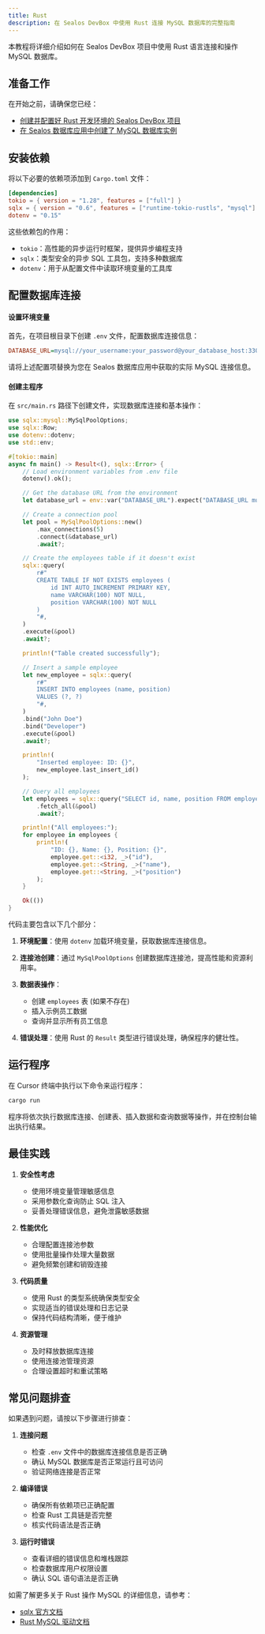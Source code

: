 ```yaml
---
title: Rust
description: 在 Sealos DevBox 中使用 Rust 连接 MySQL 数据库的完整指南
---
```


本教程将详细介绍如何在 Sealos DevBox 项目中使用 Rust 语言连接和操作 MySQL 数据库。

## 准备工作

在开始之前，请确保您已经：

- [创建并配置好 Rust 开发环境的 Sealos DevBox 项目](/docs/guides/fundamentals/create-a-project)
- [在 Sealos 数据库应用中创建了 MySQL 数据库实例](./)

## 安装依赖

将以下必要的依赖项添加到 `Cargo.toml` 文件：

```toml
[dependencies]
tokio = { version = "1.28", features = ["full"] }
sqlx = { version = "0.6", features = ["runtime-tokio-rustls", "mysql"] }
dotenv = "0.15"
```

这些依赖包的作用：
- `tokio`：高性能的异步运行时框架，提供异步编程支持
- `sqlx`：类型安全的异步 SQL 工具包，支持多种数据库
- `dotenv`：用于从配置文件中读取环境变量的工具库

## 配置数据库连接

<div className='fd-steps [&_h4]:fd-step'>

#### 设置环境变量

首先，在项目根目录下创建 `.env` 文件，配置数据库连接信息：

```ini title=".env"
DATABASE_URL=mysql://your_username:your_password@your_database_host:3306/your_database_name
```

请将上述配置项替换为您在 Sealos 数据库应用中获取的实际 MySQL 连接信息。

#### 创建主程序

在 `src/main.rs` 路径下创建文件，实现数据库连接和基本操作：

```rust title="src/main.rs"
use sqlx::mysql::MySqlPoolOptions;
use sqlx::Row;
use dotenv::dotenv;
use std::env;

#[tokio::main]
async fn main() -> Result<(), sqlx::Error> {
    // Load environment variables from .env file
    dotenv().ok();

    // Get the database URL from the environment
    let database_url = env::var("DATABASE_URL").expect("DATABASE_URL must be set");

    // Create a connection pool
    let pool = MySqlPoolOptions::new()
        .max_connections(5)
        .connect(&database_url)
        .await?;

    // Create the employees table if it doesn't exist
    sqlx::query(
        r#"
        CREATE TABLE IF NOT EXISTS employees (
            id INT AUTO_INCREMENT PRIMARY KEY,
            name VARCHAR(100) NOT NULL,
            position VARCHAR(100) NOT NULL
        )
        "#,
    )
    .execute(&pool)
    .await?;

    println!("Table created successfully");

    // Insert a sample employee
    let new_employee = sqlx::query(
        r#"
        INSERT INTO employees (name, position)
        VALUES (?, ?)
        "#,
    )
    .bind("John Doe")
    .bind("Developer")
    .execute(&pool)
    .await?;

    println!(
        "Inserted employee: ID: {}",
        new_employee.last_insert_id()
    );

    // Query all employees
    let employees = sqlx::query("SELECT id, name, position FROM employees")
        .fetch_all(&pool)
        .await?;

    println!("All employees:");
    for employee in employees {
        println!(
            "ID: {}, Name: {}, Position: {}",
            employee.get::<i32, _>("id"),
            employee.get::<String, _>("name"),
            employee.get::<String, _>("position")
        );
    }

    Ok(())
}
```

代码主要包含以下几个部分：

1. **环境配置**：使用 `dotenv` 加载环境变量，获取数据库连接信息。

2. **连接池创建**：通过 `MySqlPoolOptions` 创建数据库连接池，提高性能和资源利用率。

3. **数据表操作**：
   - 创建 `employees` 表 (如果不存在)
   - 插入示例员工数据
   - 查询并显示所有员工信息

4. **错误处理**：使用 Rust 的 `Result` 类型进行错误处理，确保程序的健壮性。

</div>

## 运行程序

在 Cursor 终端中执行以下命令来运行程序：

```bash
cargo run
```

程序将依次执行数据库连接、创建表、插入数据和查询数据等操作，并在控制台输出执行结果。

## 最佳实践

1. **安全性考虑**
   - 使用环境变量管理敏感信息
   - 采用参数化查询防止 SQL 注入
   - 妥善处理错误信息，避免泄露敏感数据

2. **性能优化**
   - 合理配置连接池参数
   - 使用批量操作处理大量数据
   - 避免频繁创建和销毁连接

3. **代码质量**
   - 使用 Rust 的类型系统确保类型安全
   - 实现适当的错误处理和日志记录
   - 保持代码结构清晰，便于维护

4. **资源管理**
   - 及时释放数据库连接
   - 使用连接池管理资源
   - 合理设置超时和重试策略

## 常见问题排查

如果遇到问题，请按以下步骤进行排查：

1. **连接问题**
   - 检查 `.env` 文件中的数据库连接信息是否正确
   - 确认 MySQL 数据库是否正常运行且可访问
   - 验证网络连接是否正常

2. **编译错误**
   - 确保所有依赖项已正确配置
   - 检查 Rust 工具链是否完整
   - 核实代码语法是否正确

3. **运行时错误**
   - 查看详细的错误信息和堆栈跟踪
   - 检查数据库用户权限设置
   - 确认 SQL 语句语法是否正确

如需了解更多关于 Rust 操作 MySQL 的详细信息，请参考：
- [sqlx 官方文档](https://github.com/launchbadge/sqlx)
- [Rust MySQL 驱动文档](https://docs.rs/mysql/latest/mysql/)